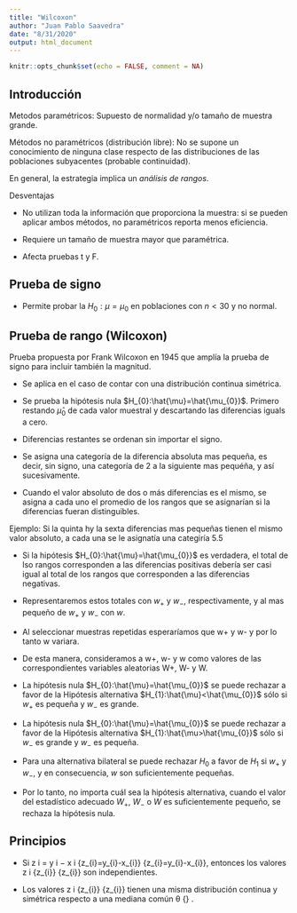 ```yaml
---
title: "Wilcoxon"
author: "Juan Pablo Saavedra"
date: "8/31/2020"
output: html_document
---
```


```r
knitr::opts_chunk$set(echo = FALSE, comment = NA)
```

## Introducción

Metodos paramétricos: Supuesto de normalidad y/o tamaño de muestra grande.  

Métodos no paramétricos (distribución libre): No se supone un conocimiento de ninguna clase respecto de las distribuciones de las poblaciones subyacentes (probable continuidad).

En general, la estrategia implica un *análisis de rangos*.

Desventajas

- No utilizan toda la información que proporciona la muestra: si se pueden aplicar ambos métodos, no paramétricos reporta menos eficiencia. 

- Requiere un tamaño de muestra mayor que paramétrica.

- Afecta pruebas t y F.

## Prueba de signo

- Permite probar la $H_{0}: \mu = \mu_{0}$ en poblaciones con $n<30$ y no normal.

## Prueba de rango (Wilcoxon)

Prueba propuesta por Frank Wilcoxon en 1945 que amplía la prueba de signo para incluir también la magnitud. 

- Se aplica en el caso de contar con una distribución continua simétrica. 
- Se prueba la hipótesis nula $H_{0}:\hat{\mu}=\hat{\mu_{0}}$. Primero restando $\hat\mu_{0}$ de cada valor muestral y descartando las diferencias iguals a cero. 

- Diferencias restantes se ordenan sin importar el signo. 

- Se asigna una categoría de la diferencia absoluta mas pequeña, es decir, sin signo, una categoría de 2 a la siguiente mas pequéña, y así sucesivamente. 

- Cuando el valor absoluto de dos o más diferencias es el mismo, se asigna a cada uno el promedio de los rangos que se asignarían si la diferencias fueran distinguibles. 

Ejemplo: Si la quinta hy la sexta diferencias mas pequeñas tienen el mismo valor absoluto, a cada una se le asignatía una categiría 5.5

- Si la hipótesis $H_{0}:\hat{\mu}=\hat{\mu_{0}}$ es verdadera, el total de lso rangos corresponden a las diferencias positivas debería ser casi igual al total de los rangos que corresponden a las diferencias negativas. 

- Representaremos estos totales con $w_{+}$ y $w_{-}$, respectivamente, y al mas pequeño de $w_{+}$ y $w_{-}$ con $w$.

- Al seleccionar muestras repetidas esperaríamos que w+ y w- y por lo tanto w variara. 

- De esta manera, consideramos a w+, w- y w como valores de las correspondientes variables aleatorias W+, W- y W. 

- La hipótesis nula $H_{0}:\hat{\mu}=\hat{\mu_{0}}$ se puede rechazar a favor de la Hipótesis alternativa $H_{1}:\hat{\mu}<\hat{\mu_{0}}$ sólo si $w_{+}$ es pequeña y $w_{-}$ es grande. 

- La hipótesis nula $H_{0}:\hat{\mu}=\hat{\mu_{0}}$ se puede rechazar a favor de la Hipótesis alternativa $H_{1}:\hat{\mu>\hat{\mu_{0}}$ sólo si $w_{-}$ es grande y $w_{-}$ es pequeña.

- Para una alternativa bilateral se puede rechazar $H_{0}$ a favor de $H_{1}$ si $w_{+}$ y $w_{-}$, y en consecuencia, $w$ son suficientemente pequeñas.

- Por lo tanto, no importa cuál sea la hipótesis alternativa, cuando el valor del estadístico adecuado $W_{+}$, $W_{-}$ o $W$ es suficientemente pequeño, se rechaza la hipótesis nula. 


## Principios

- Si z i = y i − x i {\displaystyle z_{i}=y_{i}-x_{i}} {\displaystyle z_{i}=y_{i}-x_{i}}, entonces los valores z i {\displaystyle z_{i}} {\displaystyle z_{i}} son independientes.

- Los valores z i {\displaystyle z_{i}} {\displaystyle z_{i}} tienen una misma distribución continua y simétrica respecto a una mediana común θ {\displaystyle \theta } \theta .
 

